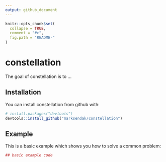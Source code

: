 ```yaml
---
output: github_document
---
```


<!-- README.md is generated from README.Rmd. Please edit that file -->

```r
knitr::opts_chunk$set(
  collapse = TRUE,
  comment = "#>",
  fig.path = "README-"
)
```

# constellation

The goal of constellation is to ...

## Installation

You can install constellation from github with:

```r
# install.packages("devtools")
devtools::install_github("marksendak/constellation")
```

## Example

This is a basic example which shows you how to solve a common problem:

```r
## basic example code
```
